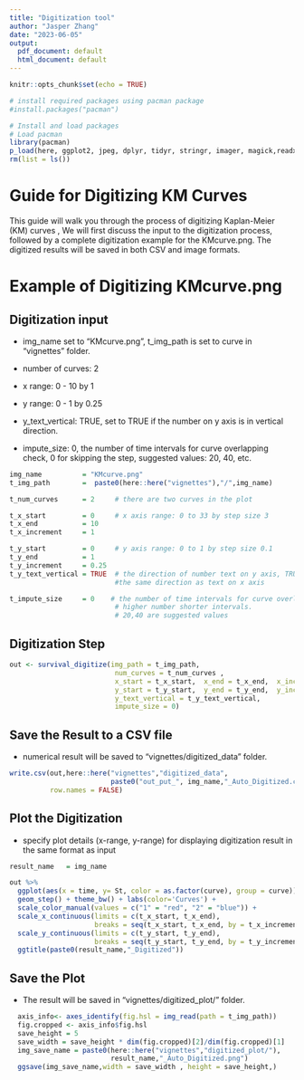 ```yaml
---
title: "Digitization tool"
author: "Jasper Zhang"
date: "2023-06-05"
output:
  pdf_document: default
  html_document: default
---
```


```r
knitr::opts_chunk$set(echo = TRUE)
```


```r
# install required packages using pacman package
#install.packages("pacman")
```


```r
# Install and load packages
# Load pacman
library(pacman)
p_load(here, ggplot2, jpeg, dplyr, tidyr, stringr, imager, magick,readxl, kableExtra, SurvdigitizeR)
rm(list = ls())
```


# Guide for Digitizing KM Curves

This guide will walk you through the process of digitizing Kaplan-Meier (KM) curves  , We will first discuss the input to the digitization process, followed by a complete digitization example for the  KMcurve.png. The digitized results will be saved in both CSV and image formats.


# Example of Digitizing  KMcurve.png

## Digitization input


* img_name set to  "KMcurve.png", t_img_path is set to curve in "vignettes" folder.

* number of curves: 2

* x range: 0 - 10 by 1

* y range: 0 - 1 by 0.25

* y_text_vertical: TRUE, set to TRUE if the number on y axis is in vertical direction.

* impute_size: 0, the number of time intervals for curve overlapping check, 0 for skipping the step, suggested values: 20, 40, etc.

```r
img_name          = "KMcurve.png"
t_img_path        =  paste0(here::here("vignettes"),"/",img_name)

t_num_curves      = 2     # there are two curves in the plot

t_x_start         = 0     # x axis range: 0 to 33 by step size 3
t_x_end           = 10
t_x_increment     = 1

t_y_start         = 0     # y axis range: 0 to 1 by step size 0.1
t_y_end           = 1
t_y_increment     = 0.25
t_y_text_vertical = TRUE  # the direction of number text on y axis, TRUE means vertical,
                          #the same direction as text on x axis

t_impute_size     = 0    # the number of time intervals for curve overlapping check,
                          # higher number shorter intervals.
                          # 20,40 are suggested values
```


## Digitization Step


```r
out <- survival_digitize(img_path = t_img_path,
                          num_curves = t_num_curves ,
                          x_start = t_x_start,  x_end = t_x_end,  x_increment = t_x_increment,
                          y_start = t_y_start,  y_end = t_y_end,  y_increment = t_y_increment,
                          y_text_vertical = t_y_text_vertical,
                          impute_size = 0)

```

## Save the Result to a CSV file

* numerical result will be saved to "vignettes/digitized_data" folder.


```r
write.csv(out,here::here("vignettes","digitized_data",
                         paste0("out_put_", img_name,"_Auto_Digitized.csv")),
          row.names = FALSE)
```


## Plot the Digitization

* specify plot details (x-range, y-range) for displaying digitization result in the same format as input


```r
result_name   = img_name

out %>% 
  ggplot(aes(x = time, y= St, color = as.factor(curve), group = curve)) +
  geom_step() + theme_bw() + labs(color='Curves') + 
  scale_color_manual(values = c("1" = "red", "2" = "blue")) +
  scale_x_continuous(limits = c(t_x_start, t_x_end),
                     breaks = seq(t_x_start, t_x_end, by = t_x_increment))+
  scale_y_continuous(limits = c(t_y_start, t_y_end),
                     breaks = seq(t_y_start, t_y_end, by = t_y_increment))+
  ggtitle(paste0(result_name,"_Digitized"))

```

## Save the Plot

* The result will be saved in "vignettes/digitized_plot/" folder.


```r
  axis_info<- axes_identify(fig.hsl = img_read(path = t_img_path))
  fig.cropped <- axis_info$fig.hsl
  save_height = 5
  save_width = save_height * dim(fig.cropped)[2]/dim(fig.cropped)[1]
  img_save_name = paste0(here::here("vignettes","digitized_plot/"),
                         result_name,"_Auto_Digitized.png")
  ggsave(img_save_name,width = save_width , height = save_height,)
```




